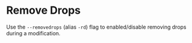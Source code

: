 # Remove Drops

Use the `--removedrops` (alias `-rd`) flag to enabled/disable removing drops during a modification.

